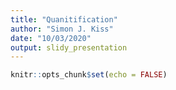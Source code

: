 ```yaml
---
title: "Quanitification"
author: "Simon J. Kiss"
date: "10/03/2020"
output: slidy_presentation
---
```


```r
knitr::opts_chunk$set(echo = FALSE)
```


```r

```


